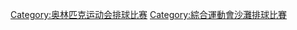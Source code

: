 {{Commons category|Beach volleyball at the Olympics}}

[[Category:奥林匹克运动会排球比赛|Category:奥林匹克运动会排球比赛]]
[[Category:綜合運動會沙灘排球比賽|Category:綜合運動會沙灘排球比賽]]